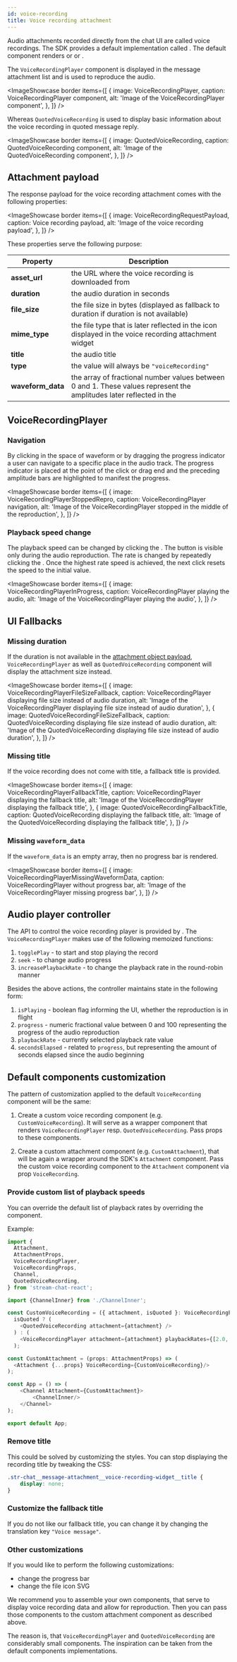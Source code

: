 ```yaml
---
id: voice-recording
title: Voice recording attachment
---
```





Audio attachments recorded directly from the chat UI are called voice recordings. The SDK provides a default implementation called <GHComponentLink text='VoiceRecording' path='/Attachment/VoiceRecording.tsx'/>. The default component renders or <GHComponentLink text='VoiceRecordingPlayer component' path='/Attachment/VoiceRecording.tsx'/> or <GHComponentLink text='QuotedVoiceRecording' path='/Attachment/VoiceRecording.tsx'/>.

The `VoiceRecordingPlayer` component is displayed in the message attachment list and is used to reproduce the audio.

<ImageShowcase
    border
    items={[
        {
            image: VoiceRecordingPlayer,
            caption: <span>VoiceRecordingPlayer component</span>,
            alt: 'Image of the VoiceRecordingPlayer component',
        },
    ]}
/>

Whereas `QuotedVoiceRecording` is used to display basic information about the voice recording in quoted message reply.

<ImageShowcase
    border
    items={[
        {
            image: QuotedVoiceRecording,
            caption: <span>QuotedVoiceRecording component</span>,
            alt: 'Image of the QuotedVoiceRecording component',
        },
    ]}
/>

## Attachment payload

The response payload for the voice recording attachment comes with the following properties:

<ImageShowcase
    border
    items={[
        {
            image: VoiceRecordingRequestPayload,
            caption: <span>Voice recording payload</span>,
            alt: 'Image of the voice recording payload',
        },
    ]}
/>

These properties serve the following purpose:

| Property          | Description                                                                                                                                                                                                     |
|-------------------|-----------------------------------------------------------------------------------------------------------------------------------------------------------------------------------------------------------------|
| **asset_url**     | the URL where the voice recording is downloaded from                                                                                                                                                            |
| **duration**      | the audio duration in seconds                                                                                                                                                                                   |
| **file_size**     | the file size in bytes (displayed as fallback to duration if duration is not available)                                                                                                                         |
| **mime_type**     | the file type that is later reflected in the icon displayed in the voice recording attachment widget                                                                                                            |
| **title**         | the audio title                                                                                                                                                                                                 |
| **type**          | the value will always be `"voiceRecording"`                                                                                                                                                                     |
| **waveform_data** | the array of fractional number values between 0 and 1. These values represent the amplitudes later reflected in the <GHComponentLink text='WaveProgressBar' path='/Attachment/components/WaveProgressBar.tsx'/> |

## VoiceRecordingPlayer

### Navigation

By clicking in the space of waveform or by dragging the progress indicator a user can navigate to a specific place in the audio track. The progress indicator is placed at the point of the click or drag end and the preceding amplitude bars are highlighted to manifest the progress.

<ImageShowcase
    border
    items={[
        {
            image: VoiceRecordingPlayerStoppedRepro,
            caption: <span>VoiceRecordingPlayer navigation</span>,
            alt: 'Image of the VoiceRecordingPlayer stopped in the middle of the reproduction',
        },
    ]}
/>

### Playback speed change

The playback speed can be changed by clicking the  <GHComponentLink text='PlaybackRateButton' path='/Attachment/components/PlaybackRateButton.tsx'/>. The button is visible only during the audio reproduction. The rate is changed by repeatedly clicking the <GHComponentLink text='PlaybackRateButton' path='/Attachment/components/PlaybackRateButton.tsx'/>. Once the highest rate speed is achieved, the next click resets the speed to the initial value.

<ImageShowcase
    border
    items={[
        {
            image: VoiceRecordingPlayerInProgress,
            caption: <span>VoiceRecordingPlayer playing the audio</span>,
            alt: 'Image of the VoiceRecordingPlayer playing the audio',
        },
    ]}
/>

## UI Fallbacks

### Missing duration

If the duration is not available in the [attachment object payload](./#attachment-payload), `VoiceRecordingPlayer` as well as `QuotedVoiceRecording` component will display the attachment size instead.

<ImageShowcase
    border
    items={[
        {
            image: VoiceRecordingPlayerFileSizeFallback,
            caption: <span>VoiceRecordingPlayer displaying file size instead of audio duration</span>,
            alt: 'Image of the VoiceRecordingPlayer displaying file size instead of audio duration',
        },
        {
            image: QuotedVoiceRecordingFileSizeFallback,
            caption: <span>QuotedVoiceRecording displaying file size instead of audio duration</span>,
            alt: 'Image of the QuotedVoiceRecording displaying file size instead of audio duration',
        },
    ]}
/>


### Missing title

If the voice recording does not come with title, a fallback title is provided.

<ImageShowcase
    border
    items={[
        {
            image: VoiceRecordingPlayerFallbackTitle,
            caption: <span>VoiceRecordingPlayer displaying the fallback title</span>,
            alt: 'Image of the VoiceRecordingPlayer displaying the fallback title',
        },
        {
            image: QuotedVoiceRecordingFallbackTitle,
            caption: <span>QuotedVoiceRecording displaying the fallback title</span>,
            alt: 'Image of the QuotedVoiceRecording displaying the fallback title',
        },
    ]}
/>

### Missing `waveform_data`

If the `waveform_data` is an empty array, then no progress bar is rendered.

<ImageShowcase
    border
    items={[
        {
            image: VoiceRecordingPlayerMissingWaveformData,
            caption: <span>VoiceRecordingPlayer without progress bar</span>,
            alt: 'Image of the VoiceRecordingPlayer missing progress bar',
        },
    ]}
/>


## Audio player controller

The API to control the voice recording player is provided by <GHComponentLink text='useAudioController' path='/Attachment/hooks/useAudioController.tsx'/>. The `VoiceRecordingPlayer` makes use of the following memoized functions:

1. `togglePlay` - to start and stop playing the record
2. `seek` - to change audio progress
3. `increasePlaybackRate` - to change the playback rate in the round-robin manner

Besides the above actions, the controller maintains state in the following form:

1. `isPlaying` - boolean flag informing the UI, whether the reproduction is in flight
2. `progress` - numeric fractional value between 0 and 100 representing the progress of the audio reproduction
3. `playbackRate` - currently selected playback rate value
4. `secondsElapsed` - related to `progress`, but representing the amount of seconds elapsed since the audio beginning

## Default components customization

The pattern of customization applied to the default `VoiceRecording` component will be the same:

1. Create a custom voice recording component (e.g. `CustomVoiceRecording`). It will serve as a wrapper component that renders `VoiceRecordingPlayer` resp. `QuotedVoiceRecording`. Pass props to these components.

2. Create a custom attachment component (e.g. `CustomAttachment`), that will be again a wrapper around the SDK's `Attachment` component. Pass the custom voice recording component to the `Attachment` component via prop `VoiceRecording`.

### Provide custom list of playback speeds

You can override the default list of playback rates by overriding the <GHComponentLink text='VoiceRecording' path='/Attachment/VoiceRecording.tsx'/> component.

Example:

```typescript jsx
import {
  Attachment,
  AttachmentProps,
  VoiceRecordingPlayer,
  VoiceRecordingProps,
  Channel,
  QuotedVoiceRecording,
} from 'stream-chat-react';

import {ChannelInner} from './ChannelInner';

const CustomVoiceRecording = ({ attachment, isQuoted }: VoiceRecordingProps) =>
  isQuoted ? (
    <QuotedVoiceRecording attachment={attachment} />
  ) : (
    <VoiceRecordingPlayer attachment={attachment} playbackRates={[2.0, 3.0]}  />
  );

const CustomAttachment = (props: AttachmentProps) => (
  <Attachment {...props} VoiceRecording={CustomVoiceRecording}/>
);

const App = () => (
    <Channel Attachment={CustomAttachment}>
        <ChannelInner/>
    </Channel>
);

export default App;
```

### Remove title

This could be solved by customizing the styles. You can stop displaying the recording title by tweaking the CSS:

```css
.str-chat__message-attachment__voice-recording-widget__title {
    display: none;
}
```

### Customize the fallback title

If you do not like our fallback title, you can change it by changing the translation key `"Voice message"`.

### Other customizations

If you would like to perform the following customizations:

- change the progress bar
- change the file icon SVG

We recommend you to assemble your own components, that serve to display voice recording data and allow for reproduction. Then you can pass those components to the custom attachment component as described above.

The reason is, that `VoiceRecordingPlayer` and `QuotedVoiceRecording` are considerably small components. The inspiration can be taken from the default components implementations.
